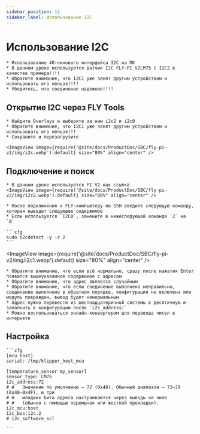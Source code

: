 ```yaml
---
sidebar_position: 11
sidebar_label: Использование I2C
---
```







# Использование I2C

    * Использование 40-пинового интерфейса I2C на ПК
    * В данном уроке используется датчик I2C FLY-PI V2LM75 с I2C2 в качестве примера!!!!
    * Обратите внимание, что I2C1 уже занят другим устройством и использовать его нельзя!!!!
    * Убедитесь, что соединение надежное!!!!

## Открытие I2C через FLY Tools

    * Найдите Overlays и выберите за ним i2c2 и i2c0
    * Обратите внимание, что I2C1 уже занят другим устройством и использовать его нельзя!!!
    * Сохраните и перезагрузите

    <ImageView image={require('@site/docs/ProductDoc/SBC/fly-pi-v2/img/i2c.webp').default} size="80%" align="center" />


## Подключение и поиск
    * В данном уроке используется PI V2 как ссылка
    <ImageView image={require('@site/docs/ProductDoc/SBC/fly-pi-v2/img/i2c2.webp').default} size="80%" align="center" />

    * После подключения к FLY-компьютеру по SSH введите следующую команду, которая выведет следующее содержимое
    * Если используется `I2C0`, замените в нижеследующей команде `2` на `0`

    ```cfg
    sudo i2cdetect -y -r 2
    ```

<ImageView image={require('@site/docs/ProductDoc/SBC/fly-pi-v2/img/i2c1.webp').default} size="80%" align="center" />

    * Обратите внимание, что если всё нормально, сразу после нажатия Enter появится вышеуказанное содержимое с адресом
    * Обратите внимание, что адрес является случайным
    * Обратите внимание, что если соединение выполнено неправильно, соединение выполнено в обратном порядке, конфигурация не включена или модуль поврежден, вывод будет ненормальным
    * Адрес нужно перевести из шестнадцатеричной системы в десятичную и заполнить в конфигурации после `i2c_address:`
    * Можно воспользоваться онлайн-конвертером для перевода чисел в интернете

## Настройка

    ```cfg
    [mcu host]
    serial: /tmp/klipper_host_mcu

    [temperature_sensor my_sensor]
    sensor_type: LM75
    i2c_address:72
    # #   Значение по умолчанию — 72 (0x48). Обычный диапазон — 72–79 (0x48–0x4F), и три
    # #   младших бита адреса настраиваются через выводы на чипе
    # #   (обычно с помощью перемычек или жесткой прокладки).
    i2c_mcu:host
    i2c_bus:i2c.2
    # i2c_software_scl

    ```
